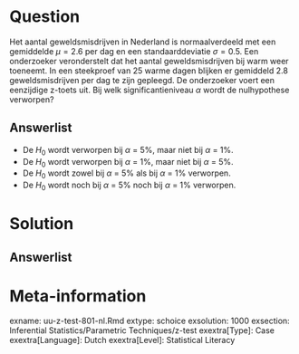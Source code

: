 

Question
========
  
Het aantal geweldsmisdrijven in Nederland is normaalverdeeld met een gemiddelde $\mu = 2.6$ per dag en een standaarddeviatie $\sigma = 0.5$. Een onderzoeker veronderstelt dat het aantal geweldsmisdrijven bij warm weer toeneemt. In een steekproef van 25 warme dagen blijken er gemiddeld 2.8 geweldsmisdrijven per dag te zijn gepleegd. De onderzoeker voert een eenzijdige z-toets uit. Bij welk significantieniveau $\alpha$ wordt de nulhypothese verworpen?
  
Answerlist
----------
* De $H_0$ wordt verworpen bij $\alpha$ = 5%, maar niet bij $\alpha$ = 1%.
* De $H_0$ wordt verworpen bij $\alpha$ = 1%, maar niet bij $\alpha$ = 5%.
* De $H_0$ wordt zowel bij $\alpha$ = 5% als bij $\alpha$ = 1% verworpen. 
* De $H_0$ wordt noch bij $\alpha$ = 5% noch bij $\alpha$ = 1% verworpen.


Solution
========
  


Answerlist
----------



Meta-information
================
exname: uu-z-test-801-nl.Rmd
extype: schoice
exsolution: 1000
exsection: Inferential Statistics/Parametric Techniques/z-test
exextra[Type]: Case
exextra[Language]: Dutch
exextra[Level]: Statistical Literacy
